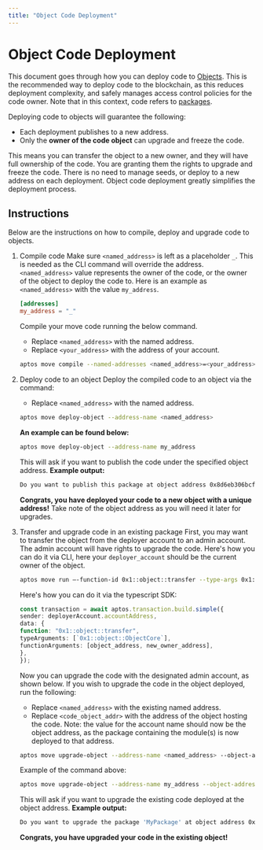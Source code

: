 ```yaml
---
title: "Object Code Deployment"
---
```




# Object Code Deployment

This document goes through how you can deploy code to [Objects](objects.mdx). This is the recommended way to deploy code to the blockchain, as this reduces deployment complexity,
and safely manages access control policies for the code owner. Note that in this context, code refers to [packages](book/packages.mdx).

Deploying code to objects will guarantee the following:
- Each deployment publishes to a new address.
- Only the **owner of the code object** can upgrade and freeze the code.

This means you can transfer the object to a new owner, and they will have full ownership of the code. You are granting them the rights to upgrade and freeze the code.
There is no need to manage seeds, or deploy to a new address on each deployment. Object code deployment greatly simplifies the deployment process.

## Instructions

Below are the instructions on how to compile, deploy and upgrade code to objects.


<Steps>

1. Compile code
    Make sure `<named_address>` is left as a placeholder `_`. This is needed as the CLI command will override the address. `<named_address>` value represents the owner of the code, or the owner of the object to deploy the code to.
    Here is an example as `<named_address>` with the value `my_address`.
    ```toml filename="Move.toml"
    [addresses]
    my_address = "_"
    ```
    Compile your move code running the below command.
    - Replace `<named_address>` with the named address.
    - Replace `<your_address>` with the address of your account.
    ```bash filename="Terminal"
    aptos move compile --named-addresses <named_address>=<your_address>
    ```

2. Deploy code to an object
    Deploy the compiled code to an object via the command:
    - Replace `<named_address>` with the named address.
    ```bash filename="Terminal"
    aptos move deploy-object --address-name <named_address>
    ```
    **An example can be found below:**
    ```bash filename="Terminal"
    aptos move deploy-object --address-name my_address
    ```
    This will ask if you want to publish the code under the specified object address.
    **Example output:**
    ```bash filename="Terminal"
    Do you want to publish this package at object address 0x8d6eb306bcf6c61dbaa0dbf8daa8252e121b63e95991afcab3b12d3be7f001ab [yes/no] >
    ```
    **Congrats, you have deployed your code to a new object with a unique address!**
    Take note of the object address as you will need it later for upgrades.

3. Transfer and upgrade code in an existing package
    First, you may want to transfer the object from the deployer account to an admin account. The admin account will have rights to upgrade the code.
    Here's how you can do it via CLI, here your `deployer_account` should be the current owner of the object.
    ```bash
    aptos move run —-function-id 0x1::object::transfer --type-args 0x1::object::ObjectCore -—args address:<object_address> address:<new_owner_address> —-profile <deployer_account_profile>
    ```
    Here's how you can do it via the typescript SDK:
    ```typescript
    const transaction = await aptos.transaction.build.simple({
    sender: deployerAccount.accountAddress,
    data: {
    function: "0x1::object::transfer",
    typeArguments: [`0x1::object::ObjectCore`],
    functionArguments: [object_address, new_owner_address],
    },
    });
    ```
    Now you can upgrade the code with the designated admin account, as shown below.
    If you wish to upgrade the code in the object deployed, run the following:
    - Replace `<named_address>` with the existing named address.
    - Replace `<code_object_addr>` with the address of the object hosting the code.
    Note: the value for the account name should now be the object address, as the package containing the module(s) is now deployed to that address.
    ```bash filename="Terminal"
    aptos move upgrade-object --address-name <named_address> --object-address <code_object_addr>
    ```
    Example of the command above:
    ```bash filename="Terminal"
    aptos move upgrade-object --address-name my_address --object-address 0x8d6eb306bcf6c61dbaa0dbf8daa8252e121b63e95991afcab3b12d3be7f001ab
    ```
    This will ask if you want to upgrade the existing code deployed at the object address.
    **Example output:**
    ```bash filename="Terminal"
    Do you want to upgrade the package 'MyPackage' at object address 0x8d6eb306bcf6c61dbaa0dbf8daa8252e121b63e95991afcab3b12d3be7f001ab [yes/no]
    ```
    **Congrats, you have upgraded your code in the existing object!**

</Steps>
